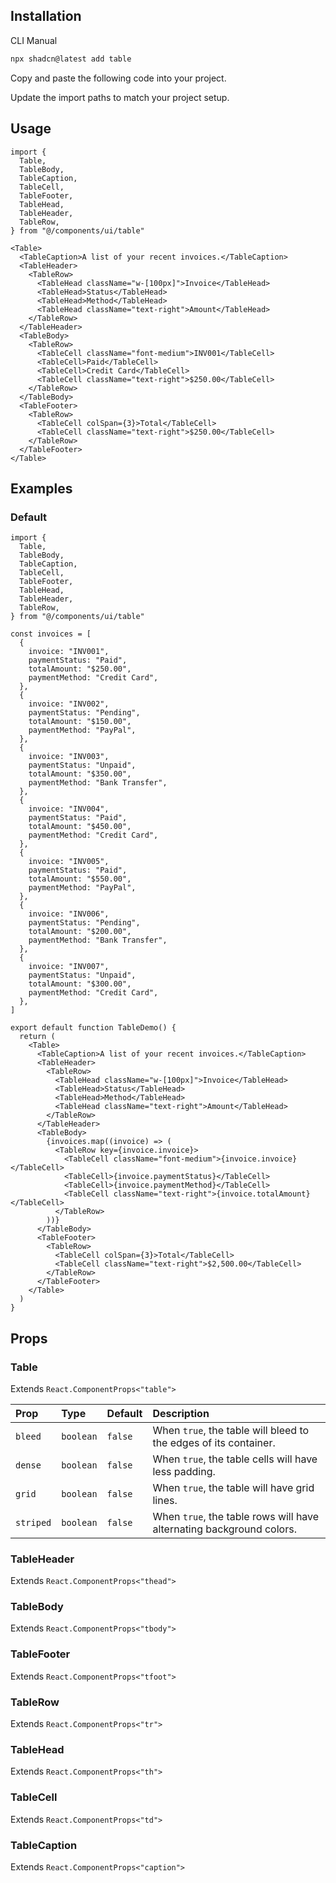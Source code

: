 
<ComponentPreview demoName="table-demo" hint="A table displaying invoice data with header, body, and footer" />

## Installation

<Tabs defaultValue="cli">

<TabsList>
  <TabsTrigger value="cli">CLI</TabsTrigger>
  <TabsTrigger value="manual">Manual</TabsTrigger>
</TabsList>

<TabsContent value="cli">

```bash
npx shadcn@latest add table
```

</TabsContent>

<TabsContent value="manual">

<Steps>

<Step>Copy and paste the following code into your project.</Step>

<ComponentSource name="table" />

<Step>Update the import paths to match your project setup.</Step>

</Steps>

</TabsContent>

</Tabs>

## Usage

```tsx
import {
  Table,
  TableBody,
  TableCaption,
  TableCell,
  TableFooter,
  TableHead,
  TableHeader,
  TableRow,
} from "@/components/ui/table"
```

```tsx
<Table>
  <TableCaption>A list of your recent invoices.</TableCaption>
  <TableHeader>
    <TableRow>
      <TableHead className="w-[100px]">Invoice</TableHead>
      <TableHead>Status</TableHead>
      <TableHead>Method</TableHead>
      <TableHead className="text-right">Amount</TableHead>
    </TableRow>
  </TableHeader>
  <TableBody>
    <TableRow>
      <TableCell className="font-medium">INV001</TableCell>
      <TableCell>Paid</TableCell>
      <TableCell>Credit Card</TableCell>
      <TableCell className="text-right">$250.00</TableCell>
    </TableRow>
  </TableBody>
  <TableFooter>
    <TableRow>
      <TableCell colSpan={3}>Total</TableCell>
      <TableCell className="text-right">$250.00</TableCell>
    </TableRow>
  </TableFooter>
</Table>
```

## Examples

### Default

<ComponentPreview demoName="table-demo" hint="A table displaying invoice data with header, body, and footer" />

```tsx
import {
  Table,
  TableBody,
  TableCaption,
  TableCell,
  TableFooter,
  TableHead,
  TableHeader,
  TableRow,
} from "@/components/ui/table"

const invoices = [
  {
    invoice: "INV001",
    paymentStatus: "Paid",
    totalAmount: "$250.00",
    paymentMethod: "Credit Card",
  },
  {
    invoice: "INV002",
    paymentStatus: "Pending",
    totalAmount: "$150.00",
    paymentMethod: "PayPal",
  },
  {
    invoice: "INV003",
    paymentStatus: "Unpaid",
    totalAmount: "$350.00",
    paymentMethod: "Bank Transfer",
  },
  {
    invoice: "INV004",
    paymentStatus: "Paid",
    totalAmount: "$450.00",
    paymentMethod: "Credit Card",
  },
  {
    invoice: "INV005",
    paymentStatus: "Paid",
    totalAmount: "$550.00",
    paymentMethod: "PayPal",
  },
  {
    invoice: "INV006",
    paymentStatus: "Pending",
    totalAmount: "$200.00",
    paymentMethod: "Bank Transfer",
  },
  {
    invoice: "INV007",
    paymentStatus: "Unpaid",
    totalAmount: "$300.00",
    paymentMethod: "Credit Card",
  },
]

export default function TableDemo() {
  return (
    <Table>
      <TableCaption>A list of your recent invoices.</TableCaption>
      <TableHeader>
        <TableRow>
          <TableHead className="w-[100px]">Invoice</TableHead>
          <TableHead>Status</TableHead>
          <TableHead>Method</TableHead>
          <TableHead className="text-right">Amount</TableHead>
        </TableRow>
      </TableHeader>
      <TableBody>
        {invoices.map((invoice) => (
          <TableRow key={invoice.invoice}>
            <TableCell className="font-medium">{invoice.invoice}</TableCell>
            <TableCell>{invoice.paymentStatus}</TableCell>
            <TableCell>{invoice.paymentMethod}</TableCell>
            <TableCell className="text-right">{invoice.totalAmount}</TableCell>
          </TableRow>
        ))}
      </TableBody>
      <TableFooter>
        <TableRow>
          <TableCell colSpan={3}>Total</TableCell>
          <TableCell className="text-right">$2,500.00</TableCell>
        </TableRow>
      </TableFooter>
    </Table>
  )
}
```

## Props

### Table

Extends `React.ComponentProps<"table">`

| Prop | Type | Default | Description |
| :-- | :-- | :-- | :-- |
| `bleed` | `boolean` | `false` | When `true`, the table will bleed to the edges of its container. |
| `dense` | `boolean` | `false` | When `true`, the table cells will have less padding. |
| `grid` | `boolean` | `false` | When `true`, the table will have grid lines. |
| `striped` | `boolean` | `false` | When `true`, the table rows will have alternating background colors. |

### TableHeader

Extends `React.ComponentProps<"thead">`

### TableBody

Extends `React.ComponentProps<"tbody">`

### TableFooter

Extends `React.ComponentProps<"tfoot">`

### TableRow

Extends `React.ComponentProps<"tr">`

### TableHead

Extends `React.ComponentProps<"th">`

### TableCell

Extends `React.ComponentProps<"td">`

### TableCaption

Extends `React.ComponentProps<"caption">`